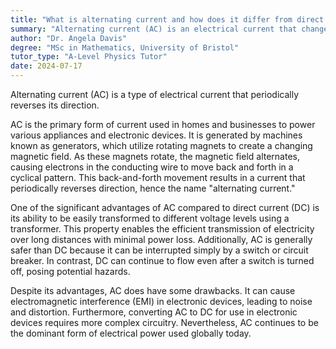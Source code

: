 ```yaml
---
title: "What is alternating current and how does it differ from direct current?"
summary: "Alternating current (AC) is an electrical current that changes direction periodically."
author: "Dr. Angela Davis"
degree: "MSc in Mathematics, University of Bristol"
tutor_type: "A-Level Physics Tutor"
date: 2024-07-17
---
```


Alternating current (AC) is a type of electrical current that periodically reverses its direction.

AC is the primary form of current used in homes and businesses to power various appliances and electronic devices. It is generated by machines known as generators, which utilize rotating magnets to create a changing magnetic field. As these magnets rotate, the magnetic field alternates, causing electrons in the conducting wire to move back and forth in a cyclical pattern. This back-and-forth movement results in a current that periodically reverses direction, hence the name "alternating current."

One of the significant advantages of AC compared to direct current (DC) is its ability to be easily transformed to different voltage levels using a transformer. This property enables the efficient transmission of electricity over long distances with minimal power loss. Additionally, AC is generally safer than DC because it can be interrupted simply by a switch or circuit breaker. In contrast, DC can continue to flow even after a switch is turned off, posing potential hazards.

Despite its advantages, AC does have some drawbacks. It can cause electromagnetic interference (EMI) in electronic devices, leading to noise and distortion. Furthermore, converting AC to DC for use in electronic devices requires more complex circuitry. Nevertheless, AC continues to be the dominant form of electrical power used globally today.
    